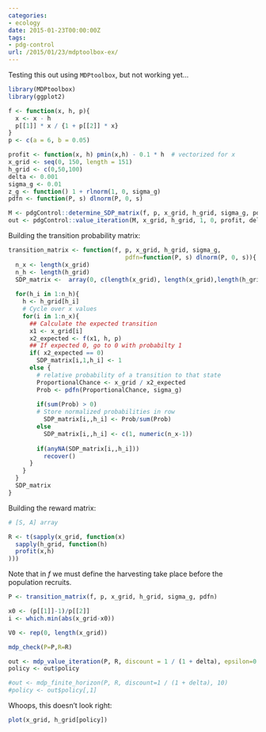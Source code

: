 ```yaml
---
categories:
- ecology
date: 2015-01-23T00:00:00Z
tags:
- pdg-control
url: /2015/01/23/mdptoolbox-ex/
---
```


Testing this out using `MDPtoolbox`, but not working yet...




```r
library(MDPtoolbox)
library(ggplot2)
```




```r
f <- function(x, h, p){ 
  x <- x - h
  p[[1]] * x / {1 + p[[2]] * x}  
}
p <- c(a = 6, b = 0.05)

profit <- function(x, h) pmin(x,h) - 0.1 * h  # vectorized for x
x_grid <- seq(0, 150, length = 151)
h_grid <- c(0,50,100)
delta <- 0.001
sigma_g <- 0.01
z_g <- function() 1 + rlnorm(1, 0, sigma_g)
pdfn <- function(P, s) dlnorm(P, 0, s)
```

```r
M <- pdgControl::determine_SDP_matrix(f, p, x_grid, h_grid, sigma_g, pdfn)
out <- pdgControl::value_iteration(M, x_grid, h_grid, 1, 0, profit, delta)

```

Building the transition probability matrix: 

```r
transition_matrix <- function(f, p, x_grid, h_grid, sigma_g,
                                 pdfn=function(P, s) dlnorm(P, 0, s)){
  n_x <- length(x_grid)
  n_h <- length(h_grid)
  SDP_matrix <-  array(0, c(length(x_grid), length(x_grid),length(h_grid)))
  
  for(h_i in 1:n_h){
    h <- h_grid[h_i]
    # Cycle over x values
    for(i in 1:n_x){ 
      ## Calculate the expected transition  
      x1 <- x_grid[i]
      x2_expected <- f(x1, h, p)
      ## If expected 0, go to 0 with probabilty 1
      if( x2_expected == 0) 
        SDP_matrix[i,1,h_i] <- 1  
      else {
        # relative probability of a transition to that state
        ProportionalChance <- x_grid / x2_expected
        Prob <- pdfn(ProportionalChance, sigma_g)
        
        if(sum(Prob) > 0)
        # Store normalized probabilities in row
          SDP_matrix[i,,h_i] <- Prob/sum(Prob)
        else 
          SDP_matrix[i,,h_i] <- c(1, numeric(n_x-1))
        
        if(anyNA(SDP_matrix[i,,h_i]))
          recover()
      }
    }
  }
  SDP_matrix
}


```
Building the reward matrix: 

```r
# [S, A] array

R <- t(sapply(x_grid, function(x)
  sapply(h_grid, function(h)
  profit(x,h)
)))
```

Note that in $f$ we must define the harvesting take place before the population recruits.

```r
P <- transition_matrix(f, p, x_grid, h_grid, sigma_g, pdfn)
```


```r
x0 <- (p[[1]]-1)/p[[2]]
i <- which.min(abs(x_grid-x0))

V0 <- rep(0, length(x_grid))
```

```r
mdp_check(P=P,R=R)


```

```r
out <- mdp_value_iteration(P, R, discount = 1 / (1 + delta), epsilon=0.001, max_iter = 5e3, V0=V0)
policy <- out$policy

#out <- mdp_finite_horizon(P, R, discount=1 / (1 + delta), 10)
#policy <- out$policy[,1]
```


Whoops, this doesn't look right:

```r
plot(x_grid, h_grid[policy])
```
